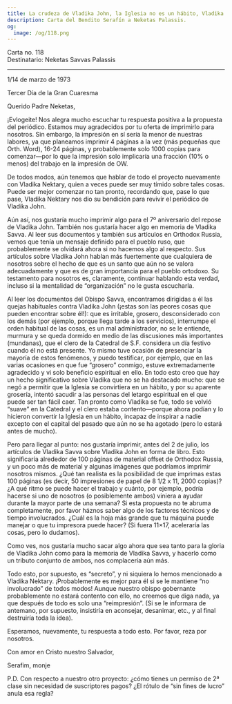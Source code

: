 ```yaml
---
title: La crudeza de Vladika John, la Iglesia no es un hábito, Vladika Savva
description: Carta del Bendito Serafín a Neketas Palassis.
og:
  image: /og/118.png
---
```


<div style={{textAlign:'right', fontFamily:'monospace'}}>Carta no. 118</div>
<div style={{textAlign:'left', fontFamily:'monospace'}}>Destinatario: Neketas Savvas Palassis</div>

---

1/14 de marzo de 1973

Tercer Día de la Gran Cuaresma

Querido Padre Neketas,

¡Evlogeite! Nos alegra mucho escuchar tu respuesta positiva a la propuesta del periódico. Estamos muy agradecidos por tu oferta de imprimirlo para nosotros. Sin embargo, la impresión en sí sería la menor de nuestras labores, ya que planeamos imprimir 4 páginas a la vez (más pequeñas que Orth. Word), 16-24 páginas, y probablemente solo 1000 copias para comenzar—por lo que la impresión solo implicaría una fracción (10% o menos) del trabajo en la impresión de OW.

De todos modos, aún tenemos que hablar de todo el proyecto nuevamente con Vladika Nektary, quien a veces puede ser muy tímido sobre tales cosas. Puede ser mejor comenzar no tan pronto, recordando que, pase lo que pase, Vladika Nektary nos dio su bendición para revivir el periódico de Vladika John.

Aún así, nos gustaría mucho imprimir algo para el 7º aniversario del repose de Vladika John. También nos gustaría hacer algo en memoria de Vladika Savva. Al leer sus documentos y también sus artículos en Orthodox Russia, vemos que tenía un mensaje definido para el pueblo ruso, que probablemente se olvidará ahora si no hacemos algo al respecto. Sus artículos sobre Vladika John hablan más fuertemente que cualquiera de nosotros sobre el hecho de que es un santo que aún no se valora adecuadamente y que es de gran importancia para el pueblo ortodoxo. Su testamento para nosotros es, claramente, continuar hablando esta verdad, incluso si la mentalidad de “organización” no le gusta escucharla.

Al leer los documentos del Obispo Savva, encontramos dirigidas a él las quejas habituales contra Vladika John (¡estas son las peores cosas que pueden encontrar sobre él!): que es irritable, grosero, desconsiderado con los demás (por ejemplo, porque llega tarde a los servicios), interrumpe el orden habitual de las cosas, es un mal administrador, no se le entiende, murmura y se queda dormido en medio de las discusiones más importantes (mundanas), que el clero de la Catedral de S.F. considera un día festivo cuando él no está presente. Yo mismo tuve ocasión de presenciar la mayoría de estos fenómenos, y puedo testificar, por ejemplo, que en las varias ocasiones en que fue “grosero” conmigo, estuve extremadamente agradecido y vi solo beneficio espiritual en ello. En todo esto creo que hay un hecho significativo sobre Vladika que no se ha destacado mucho: que se negó a permitir que la Iglesia se convirtiera en un hábito, y por su aparente grosería, intentó sacudir a las personas del letargo espiritual en el que puede ser tan fácil caer. Tan pronto como Vladika se fue, todo se volvió “suave” en la Catedral y el clero estaba contento—porque ahora podían y lo hicieron convertir la Iglesia en un hábito, incapaz de inspirar a nadie excepto con el capital del pasado que aún no se ha agotado (pero lo estará antes de mucho).

Pero para llegar al punto: nos gustaría imprimir, antes del 2 de julio, los artículos de Vladika Savva sobre Vladika John en forma de libro. Esto significaría alrededor de 100 páginas de material offset de Orthodox Russia, y un poco más de material y algunas imágenes que podríamos imprimir nosotros mismos. ¿Qué tan realista es la posibilidad de que imprimas estas 100 páginas (es decir, 50 impresiones de papel de 8 1/2 x 11, 2000 copias)? ¿A qué ritmo se puede hacer el trabajo y cuánto, por ejemplo, podría hacerse si uno de nosotros (o posiblemente ambos) viniera a ayudar durante la mayor parte de una semana? Si esta propuesta no te abruma completamente, por favor háznos saber algo de los factores técnicos y de tiempo involucrados. ¿Cuál es la hoja más grande que tu máquina puede manejar o que tu impresora puede hacer? (Si fuera 11×17, aceleraría las cosas, pero lo dudamos).

Como ves, nos gustaría mucho sacar algo ahora que sea tanto para la gloria de Vladika John como para la memoria de Vladika Savva, y hacerlo como un tributo conjunto de ambos, nos complacería aún más.

Todo esto, por supuesto, es “secreto”, y ni siquiera lo hemos mencionado a Vladika Nektary. ¡Probablemente es mejor para él si se le mantiene “no involucrado” de todos modos! Aunque nuestro obispo gobernante probablemente no estará contento con ello, no creemos que diga nada, ya que después de todo es solo una “reimpresión”. (Si se le informara de antemano, por supuesto, insistiría en aconsejar, desanimar, etc., y al final destruiría toda la idea).

Esperamos, nuevamente, tu respuesta a todo esto. Por favor, reza por nosotros.

Con amor en Cristo nuestro Salvador,

Serafim, monje

P.D. Con respecto a nuestro otro proyecto: ¿cómo tienes un permiso de 2ª clase sin necesidad de suscriptores pagos? ¿El rótulo de “sin fines de lucro” anula esa regla?
